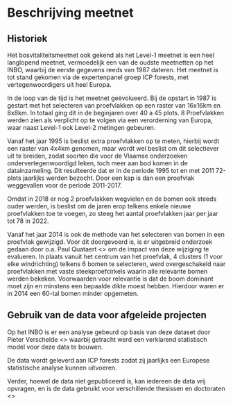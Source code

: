 
# Beschrijving meetnet

## Historiek

Het bosvitaliteitsmeetnet ook gekend als het Level-1 meetnet is een heel langlopend meetnet, vermoedelijk een van de oudste meetnetten op het INBO,  waarbij de eerste gegevens reeds van 1987 dateren. Het meetnet is tot stand gekomen via de expertenpanel groep ICP forests, met vertegenwoordigers uit heel Europa.

In de loop van de tijd is het meetnet geëvolueerd. Bij de opstart in 1987 is gestart met het selecteren van proefvlakken op een raster van 16x16km en 8x8km. In totaal ging dit in de beginjaren over 40 a 45 plots.
8 Proefvlakken werden zien als verplicht op te volgen via een verorderning van Europa, waar naast Level-1 ook Level-2 metingen gebeuren.

Vanaf het jaar 1995 is beslist extra proefvlakken op te meten, hierbij wordt een raster van 4x4km genomen, maar wordt wel beslist om dit selectiever uit te breiden, zodat soorten die voor de Vlaamse onderzoeken ondervertegenwoordigd leken, toch meer aan bod komen in de datainzameling. Dit resulteerde dat er in de periode 1995 tot en met 2011 72-plots jaarlijks werden bezocht. Door een kap is dan een proefvlak weggevallen voor de periode 2011-2017. 

Omdat in 2018 er nog 2 proefvlakken wegvielen en de bomen ook steeds ouder werden, is beslist om de jaren erop telkens enkele nieuwe proefvlakken toe te voegen, zo steeg het aantal proefvlakken jaar per jaar tot 78 in 2022.

Vanaf het jaar 2014 is ook de methode van het selecteren van bomen in een proefvlak gewijzigd. Voor dit doorgevoerd is, is er uitgebreid onderzoek gedaan door o.a. Paul Quataert <<REFERENTIE>> om de impact van deze wijziging te evalueren. In plaats vanuit het centrum van het proefvlak, 4 clusters (1 voor elke windrichting) telkens 6 bomen te selecteren, werd overgeschakeld naar proefvlakken met vaste steekproefcirkels waarin alle relevante bomen werden bekeken. Voorwaarden voor relevantie is dat de boom dominant moet zijn en minstens een bepaalde dikte moest hebben. Hierdoor waren er in 2014 een 60-tal bomen minder opgemeten.


## Gebruik van de data voor afgeleide projecten

Op het INBO is er een analyse gebeurd op basis van deze dataset door Pieter Verschelde <<REFERENTIE>> waarbij getracht werd een verklarend statistisch model voor deze data te bouwen.

De data wordt geleverd aan ICP forests zodat zij jaarlijks een Europese statistische analyse kunnen uitvoeren.

Verder, hoewel de data niet gepubliceerd is, kan iedereen de data vrij opvragen, en is de data gebruikt voor verschillende thesissen en doctoraten <<REFERENTIES>>

